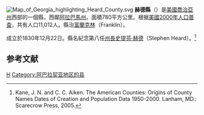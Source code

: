 {{noteTA
|T=zh-hans:赫德县 (佐治亚州);zh-hk:赫德縣 (喬治亞州);zh-tw:赫德郡 (喬治亞州);
}}

[[File:Map_of_Georgia_highlighting_Heard_County.svg|right]]
'''赫德縣'''（{{lang-en|Heard County}}）是[[美國|美國]][[喬治亞州|喬治亞州]]西部的一個縣，西鄰[[阿拉巴馬州|阿拉巴馬州]]。面積780平方公里。根据[[美國2000年人口普查|美國2000年人口普查]]，共有人口11,012人。縣治[[富蘭克林_(喬治亞州)|富蘭克林]]（Franklin）。

成立於1830年12月22日。縣名紀念第八任[[喬治亞州州長|州長]][[史提芬·赫德|史提芬·赫德]]（Stephen Heard）。<ref>Kane, J. N. and C. C. Aiken. The American Counties: Origins of County Names Dates of Creation and Population Data 1950-2000. Lanham, MD.: Scarecrow Press, 2005.</ref>

== 参考文献 ==
<div class="references-small">
<references />
</div>
{{赫德縣 (喬治亞州)}}
{{Georgia}}
{{GA-stub}}

[[Category:佐治亚州行政区划|H]]
[[Category:阿巴拉契亚地区的县|Category:阿巴拉契亚地区的县]]